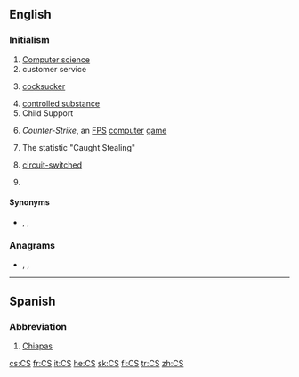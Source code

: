 {{also|Appendix:Variations of "cs"}}
==English==

===Initialism===
{{rfc-header|Initialism}}
{{en-initialism}}

# [[computer science|Computer science]]
# customer service
# {{label|en|vulgar|slang}} [[cocksucker]]
# [[controlled substance]]
# Child Support
# {{label|en|computer games}} ''Counter-Strike'', an [[FPS]] [[computer]] [[game]]
# {{label|en|baseball}} The statistic "Caught Stealing"
# {{label|en|telecommunications}} [[w:Circuit switching|circuit-switched]]
# {{label|en|UK|police}} {{initialism of|lang=en|chief superintendent}}

====Synonyms====
* {{sense|chief superintendent}} {{l|en|Ch Supt}}, {{l|en|Ch. Supt.}}, {{l|en|CSP}}

===Anagrams===
* {{l|en|sc.}}, {{l|en|SC}}, {{l|en|S.C.}}

----

==Spanish==

===Abbreviation===
{{rfc-header|Abbreviation}}
{{head|es|abbreviation}}

# [[Chiapas]] {{gloss|Mexican state}}

[[cs:CS]]
[[fr:CS]]
[[it:CS]]
[[he:CS]]
[[sk:CS]]
[[fi:CS]]
[[tr:CS]]
[[zh:CS]]